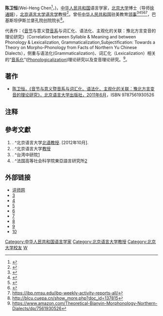 '''陈卫恒'''(Wei-Heng Chen<ref>{{Cite journal|title=Wei-Heng Chen|url=https://en.wikipedia.org/w/index.php?title=Wei-Heng_Chen&oldid=763450868|date=2017-02-03|journal=Wikipedia|language=en}}</ref>，{{bd|20世纪||}})，[[中华人民共和国|中华人民共和国]]语言学家，[[北京大学|北京大学]]博士（导师[http://baike.baidu.com/view/690474.htm 徐通锵]），[[北京语言大学|北京语言大学]][[语言学|语言学]]教授<ref>{{Cite web |url=http://wy.blcu.edu.cn/lanmu/jiaoshi/jiaoshou/172.html |title=存档副本 |access-date=2017-01-22 |archive-url=https://web.archive.org/web/20170202011320/http://wy.blcu.edu.cn/lanmu/jiaoshi/jiaoshou/172.html |archive-date=2017-02-02 |dead-url=yes }}</ref>。曾任[[中华人民共和国|中华人民共和国]]驻美教育[http://world.people.com.cn/n/2014/0427/c1002-24947757.html 领事]<ref>{{Cite web |url=https://www.state.gov/documents/organization/256839.pdf |title=存档副本 |access-date=2017-02-03 |archive-url=https://web.archive.org/web/20170520070414/https://www.state.gov/documents/organization/256839.pdf |archive-date=2017-05-20 |dead-url=yes }}</ref><ref>{{Cite web|url=http://world.people.com.cn/n/2014/0427/c1002-24947757.html|title=“感谢你，中文！”——记第十三届“汉语桥”世界大学生中文比赛美国西南地区预赛--国际--人民网|accessdate=2017-02-03|last=103817|work=world.people.com.cn|language=zh-CN}}</ref><ref>{{Cite web |url=http://www.usaphoenixnews.com/newsshow-114146.html |title=存档副本 |access-date=2017-02-03 |archive-url=https://web.archive.org/web/20170204004105/http://www.usaphoenixnews.com/newsshow-114146.html |archive-date=2017-02-04 |dead-url=yes }}</ref><ref>{{Cite web |url=http://news.uschinapress.com/2015/0926/1039510.shtml |title=存档副本 |access-date=2017-02-05 |archive-url=https://web.archive.org/web/20170205182932/http://news.uschinapress.com/2015/0926/1039510.shtml |archive-date=2017-02-05 |dead-url=yes }}</ref><ref>https://ibp.nmsu.edu/ibp-weekly-activity-reports-all/</ref>，巴基斯坦伊斯兰堡孔院创院院长<ref>http://blcu.cuepa.cn/show_more.php?doc_id=137815</ref>。

代表作：《[[音节|音节]]与意义暨[[音系学|音系]]与词汇化、语法化、主观化的关联：豫北方言变音的理论研究》（Correlation between Syllable & Meaning and between Phonology & Lexicalization, Grammaticalization,Subjectification: Towards a Theory on Morpho-Phonology from Facts of Northern Yu Chinese Dialects），侧重与语法化(Grammaticalization)、词汇化（Lexicalization）相关的“[http://baike.baidu.com/link?url=Es7nC4pkNciLJsoRD0bR6gpPyWvKZ9AsloUPspA0FXT95NNvKBfYfmxBSwufV65LZ_QYST0QTRQkfDBHpmNMJSQwV1mBq1K9BZx7hTnMEBcDwhyowdYmET4X_xfTGGGU 音系化]”([http://baike.baidu.com/link?url=Es7nC4pkNciLJsoRD0bR6gpPyWvKZ9AsloUPspA0FXT95NNvKBfYfmxBSwufV65LZ_QYST0QTRQkfDBHpmNMJSQwV1mBq1K9BZx7hTnMEBcDwhyowdYmET4X_xfTGGGU Phonologicalization])理论研究以及变音理论研究。<ref>https://www.amazon.com/Theoretical-Bianyin-Morphonology-Northern-Dialects/dp/7561930526</ref>。

==著作==
*[http://www.blcup.com/PInfo/index/993#001  陈卫恒，《音节与意义暨音系与词汇化、语法化、主观化的关联：豫北方言变音的理论研究》，北京语言大学出版社，2011年6月]，ISBN 9787561930526

== 注释 ==

{{Reflist|25em}}

==參考文獻==
#. ^北京语言大学[https://web.archive.org/web/20170202011907/http://www.blcu.edu.cn/art/2012/10/22/art_5733_1070268.html 北语教授].  [2012年10月].
#. ^北京语言大学[https://web.archive.org/web/20170202011320/http://wy.blcu.edu.cn/lanmu/jiaoshi/jiaoshou/172.html 教授]
#. ^台湾中研院[http://las.sinica.edu.tw:1085/search~S0*chi?/m802.51+8365/m802.51+8365/97,-1,0,E/2browse]
#. ^法国高等社会科学院東亞語言研究所[http://93.17.52.29/crlao/recherche.php?terme=488&kwrefs=oui]{{Dead link|date=2018年7月 |bot=InternetArchiveBot |fix-attempted=yes }}

== 外部链接 ==
*[https://web.archive.org/web/20110924102908/http://www.pinglaoshi.com/teacherId43512/ 评师网]
*[https://web.archive.org/web/20170204175942/http://losangeles.china-consulate.org/chn/hzjl/edu/news/t913843.htm]
*[https://web.archive.org/web/20170204004105/http://www.usaphoenixnews.com/newsshow-114146.html]
*[https://web.archive.org/web/20170520070414/https://www.state.gov/documents/organization/256839.pdf]
*[http://ci.nii.ac.jp/ncid/BB0993210X?l=en]
*[https://www.purpleculture.net/author/?author=Chen%20Weiheng&inc_subcat=0&search_in_description=0&page=1&sort=2a]
*[https://web.archive.org/web/20170202234331/https://hal-inalco.archives-ouvertes.fr/hal-01283726/document]
*[https://93.17.52.29/crlao/recherche.php?terme=0979&kwrefs=oui]{{dead link|date=2018年5月 |bot=InternetArchiveBot |fix-attempted=yes }}
*[http://ent.chinadaily.com.cn/2016-04/08/content_24376133.htm]

{{DEFAULTSORT:CHEN陈}}
[[Category:中华人民共和国语言学家|Category:中华人民共和国语言学家]]
[[Category:北京语言大学教授|Category:北京语言大学教授]]
[[Category:北京大学校友|Category:北京大学校友]]
[[Category:陈姓|W]]